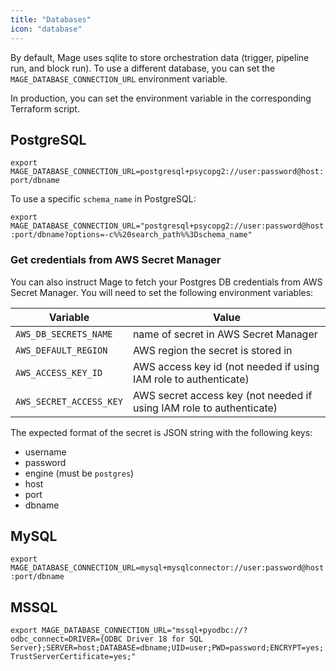 ```yaml
---
title: "Databases"
icon: "database"
---
```


By default, Mage uses sqlite to store orchestration data (trigger, pipeline run, and block run). To use a different database, you can set the `MAGE_DATABASE_CONNECTION_URL` environment variable.

In production, you can set the environment variable in the corresponding Terraform script.

## PostgreSQL
`export MAGE_DATABASE_CONNECTION_URL=postgresql+psycopg2://user:password@host:port/dbname`

To use a specific `schema_name` in PostgreSQL:

`export MAGE_DATABASE_CONNECTION_URL="postgresql+psycopg2://user:password@host:port/dbname?options=-c%%20search_path%%3Dschema_name"`

### Get credentials from AWS Secret Manager

You can also instruct Mage to fetch your Postgres DB credentials from AWS Secret Manager. You will need to
set the following environment variables:

| Variable | Value |
| --- | --- |
| `AWS_DB_SECRETS_NAME` | name of secret in AWS Secret Manager |
| `AWS_DEFAULT_REGION` | AWS region the secret is stored in |
| `AWS_ACCESS_KEY_ID` | AWS access key id (not needed if using IAM role to authenticate) |
| `AWS_SECRET_ACCESS_KEY` | AWS secret access key (not needed if using IAM role to authenticate) |

The expected format of the secret is JSON string with the following keys:
* username
* password
* engine (must be `postgres`)
* host
* port
* dbname

## MySQL
`export MAGE_DATABASE_CONNECTION_URL=mysql+mysqlconnector://user:password@host:port/dbname`

## MSSQL
`export MAGE_DATABASE_CONNECTION_URL="mssql+pyodbc://?odbc_connect=DRIVER={ODBC Driver 18 for SQL Server};SERVER=host;DATABASE=dbname;UID=user;PWD=password;ENCRYPT=yes;TrustServerCertificate=yes;"`
